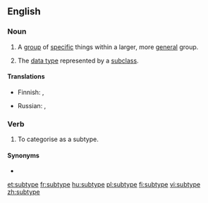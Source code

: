 ==English==

===Noun===
{{wikipedia}}
{{en-noun}}

# A [[group]] of [[specific]] things within a larger, more [[general]] group.
# {{lb|en|computing}} The [[data type]] represented by a [[subclass]].

====Translations====
{{trans-top|a group of specific things within a larger, more general group}}
* Finnish: {{t+|fi|alalaji}}, {{t+|fi|alatyyppi}}
{{trans-mid}}
* Russian: {{t+|ru|подти́п|m|sc=Cyrl}}, {{t|ru|субти́п|m|sc=Cyrl}}
{{trans-bottom}}

===Verb===
{{en-verb|subtyp}}

# To categorise as a subtype.

====Synonyms====
* {{l|en|subclassify}}

[[et:subtype]]
[[fr:subtype]]
[[hu:subtype]]
[[pl:subtype]]
[[fi:subtype]]
[[vi:subtype]]
[[zh:subtype]]